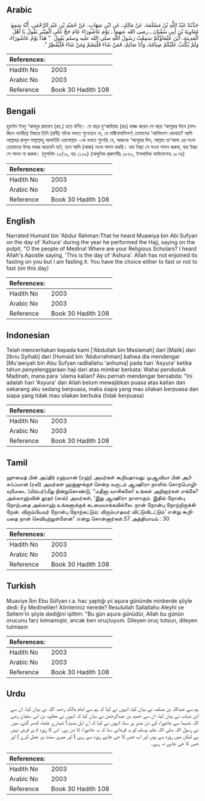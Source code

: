 ## Arabic


<div dir="rtl" lang="ar" style={{fontSize:'larger',backgroundColor:'#f8f9fa',padding:20}}>
حَدَّثَنَا عَبْدُ اللَّهِ بْنُ مَسْلَمَةَ، عَنْ مَالِكٍ، عَنِ ابْنِ شِهَابٍ، عَنْ حُمَيْدِ بْنِ عَبْدِ الرَّحْمَنِ، أَنَّهُ سَمِعَ مُعَاوِيَةَ بْنَ أَبِي سُفْيَانَ ـ رضى الله عنهما ـ يَوْمَ عَاشُورَاءَ عَامَ حَجَّ عَلَى الْمِنْبَرِ يَقُولُ يَا أَهْلَ الْمَدِينَةِ، أَيْنَ عُلَمَاؤُكُمْ سَمِعْتُ رَسُولَ اللَّهِ صلى الله عليه وسلم يَقُولُ ‏ "‏ هَذَا يَوْمُ عَاشُورَاءَ، وَلَمْ يُكْتَبْ عَلَيْكُمْ صِيَامُهُ، وَأَنَا صَائِمٌ، فَمَنْ شَاءَ فَلْيَصُمْ وَمَنْ شَاءَ فَلْيُفْطِرْ ‏"‏‏.‏
</div>
<div style={{backgroundColor:'#f8f9fa',padding:20, marginBottom: 10}}><table> <thead> <tr> <th>References:</th> <th></th> </tr> </thead> <tbody><tr><td>Hadith No</td><td>2003</td></tr><tr><td>Arabic No</td><td>2003</td></tr><tr><td>Reference</td><td>Book 30 Hadith 108</td></tr></tbody></table></div>

## Bengali


<div dir="ltr" lang="bn" style={{fontSize:'larger',backgroundColor:'#f8f9fa',padding:20}}>
হুমাইদ ইবনু ‘আবদুর রাহমান (রহ.) হতে বর্ণিত। যে বছর মু‘আবিয়াহ (রাঃ) হাজ্জ করেন সে বছর ‘আশূরার দিনে (মসজিদে নাববীর) মিম্বরে তিনি (রাবী) তাঁকে বলতে শুনেছেন যে, হে মাদ্বীনাবাসিগণ! তোমাদের ‘আলিমগণ কোথায়? আমি আল্লাহর রাসূল সাল্লাল্লাহু আলাইহি ওয়াসাল্লাম -কে বলতে শুনেছি যে, আজকে ‘আশূরার দিন, আল্লাহ তা‘আলা এর সওম তোমাদের উপর ফরজ করেননি বটে, তবে আমি (আজ) সওম পালন করছি। যার ইচ্ছা সে সওম পালন করুক, যার ইচ্ছা সে পালন না করুক। (মুসলিম ১৩/১৯, হাঃ ১১২৯) (আধুনিক প্রকাশনীঃ ১৮৬২, ইসলামিক ফাউন্ডেশনঃ ১৮৭৪)
</div>
<div style={{backgroundColor:'#f8f9fa',padding:20, marginBottom: 10}}><table> <thead> <tr> <th>References:</th> <th></th> </tr> </thead> <tbody><tr><td>Hadith No</td><td>2003</td></tr><tr><td>Arabic No</td><td>2003</td></tr><tr><td>Reference</td><td>Book 30 Hadith 108</td></tr></tbody></table></div>

## English


<div dir="ltr" lang="en" style={{fontSize:'larger',backgroundColor:'#f8f9fa',padding:20}}>
Narrated Humaid bin 'Abdur Rahman:That he heard Muawiya bin Abi Sufyan on the day of 'Ashura' during the year he performed the Hajj, saying on the pulpit, "O the people of Medina! Where are your Religious Scholars? I heard Allah's Apostle saying, 'This is the day of 'Ashura'. Allah has not enjoined its fasting on you but I am fasting it. You have the choice either to fast or not to fast (on this day)
</div>
<div style={{backgroundColor:'#f8f9fa',padding:20, marginBottom: 10}}><table> <thead> <tr> <th>References:</th> <th></th> </tr> </thead> <tbody><tr><td>Hadith No</td><td>2003</td></tr><tr><td>Arabic No</td><td>2003</td></tr><tr><td>Reference</td><td>Book 30 Hadith 108</td></tr></tbody></table></div>

## Indonesian


<div dir="ltr" lang="id" style={{fontSize:'larger',backgroundColor:'#f8f9fa',padding:20}}>
Telah menceritakan kepada kami ['Abdullah bin Maslamah] dari [Malik] dari [Ibnu Syihab] dari [Humaid bin 'Abdurrahman] bahwa dia mendengar [Mu'awiyah bin Abu Sufyan radliallahu 'anhuma] pada hari 'Asyura' ketika tahun penyelenggaraan haji dari atas mimbar berkata: Wahai penduduk Madinah, mana para 'ulama kalian? Aku pernah mendengar bersabda: "Ini adalah hari 'Asyura' dan Allah belum mewajibkan puasa atas kalian dan sekarang aku sedang berpuasa, maka siapa yang mau silakan berpuasa dan siapa yang tidak mau silakan berbuka (tidak berpuasa)
</div>
<div style={{backgroundColor:'#f8f9fa',padding:20, marginBottom: 10}}><table> <thead> <tr> <th>References:</th> <th></th> </tr> </thead> <tbody><tr><td>Hadith No</td><td>2003</td></tr><tr><td>Arabic No</td><td>2003</td></tr><tr><td>Reference</td><td>Book 30 Hadith 108</td></tr></tbody></table></div>

## Tamil


<div dir="ltr" lang="ta" style={{fontSize:'larger',backgroundColor:'#f8f9fa',padding:20}}>
ஹுமைத் பின் அப்திர் ரஹ்மான் (ரஹ்) அவர்கள் கூறியதாவது: முஆவியா பின் அபீசுஃப்யான் (ரலி) அவர்கள் ஹஜ்ஜுக்குச் சென்ற வருடம் ஆஷூரா நாளில் சொற்பொழிவுமேடை (மிம்பர்)மீது நின்றுகொண்டு, ‘‘மதீனா வாசிகளே! உங்கள் அறிஞர்கள் எங்கே? அல்லாஹ்வின் தூதர் (ஸல்) அவர்கள், ‘இது ஆஷூரா நாளாகும். இதில் நோன்பு நோற்பதை அல்லாஹ் உங்களுக்குக் கடமையாக்கவில்லை. நான் நோன்பு நோற்றிருக்கிறேன். விரும்பியவர் நோன்பு நோற்கட்டும்; விரும்பாதவர் விட்டுவிடட்டும்' என்று கூறியதை நான் செவியுற்றுள்ளேன்” என்று சொன்னார்கள்.57 அத்தியாயம் : 30
</div>
<div style={{backgroundColor:'#f8f9fa',padding:20, marginBottom: 10}}><table> <thead> <tr> <th>References:</th> <th></th> </tr> </thead> <tbody><tr><td>Hadith No</td><td>2003</td></tr><tr><td>Arabic No</td><td>2003</td></tr><tr><td>Reference</td><td>Book 30 Hadith 108</td></tr></tbody></table></div>

## Turkish


<div dir="ltr" lang="tr" style={{fontSize:'larger',backgroundColor:'#f8f9fa',padding:20}}>
Muaviye İbn Ebu Süfyan r.a. hac yaptığı yıl aşura gününde minberde şöyle dedi: Ey Medineliler! Alimleriniz nerede? Resulullah Sallallahu Aleyhi ve Sellem'in şöyle dediğini işittim: "Bu gün aşura günüdür, Allah bu günün orucunu farz kılmamıştır, ancak ben oruçluyum. Dileyen oruç tutsun, dileyen tutmasın
</div>
<div style={{backgroundColor:'#f8f9fa',padding:20, marginBottom: 10}}><table> <thead> <tr> <th>References:</th> <th></th> </tr> </thead> <tbody><tr><td>Hadith No</td><td>2003</td></tr><tr><td>Arabic No</td><td>2003</td></tr><tr><td>Reference</td><td>Book 30 Hadith 108</td></tr></tbody></table></div>

## Urdu


<div dir="rtl" lang="ur" style={{fontSize:'larger',backgroundColor:'#f8f9fa',padding:20}}>
ہم سے عبداللہ بن مسلمہ نے بیان کیا، انہوں نے کہا کہ ہم سے امام مالک رحمہ اللہ نے بیان کیا، ان سے ابن شہاب نے بیان کیا، ان سے حمید بن عبدالرحمٰن نے بیان کیا کہ انہوں نے معاویہ بن ابی سفیان رضی اللہ عنہما سے عاشوراء کے دن منبر پر سنا، انہوں نے کہا کہ اے اہل مدینہ! تمہارے علماء کدھر گئے، میں نے رسول اللہ صلی اللہ علیہ وسلم کو یہ فرماتے سنا کہ یہ عاشوراء کا دن ہے۔ اس کا روزہ تم پر فرض نہیں ہے لیکن میں روزہ سے ہوں اور اب جس کا جی چاہے روزہ سے رہے ( اور میری سنت پر عمل کرے ) اور جس کا جی چاہے نہ رہے۔
</div>
<div style={{backgroundColor:'#f8f9fa',padding:20, marginBottom: 10}}><table> <thead> <tr> <th>References:</th> <th></th> </tr> </thead> <tbody><tr><td>Hadith No</td><td>2003</td></tr><tr><td>Arabic No</td><td>2003</td></tr><tr><td>Reference</td><td>Book 30 Hadith 108</td></tr></tbody></table></div>